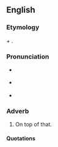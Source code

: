 ==English==

===Etymology===
{{term|there|There|lang=en}} ''+'' {{term|atop|lang=en}}.

===Pronunciation===
* {{a|RP}} {{IPA|/ˌðɛə.əˈtɒp/}}
* {{a|US}} {{IPA|/ˌðɛɻ.əˈtɒp/}}
* {{hyphenation|there|a|top}}

===Adverb===
{{en-adv|-}}

# {{context|chiefly|in|_|patents}} On top of that.

====Quotations====
{{seecites}}